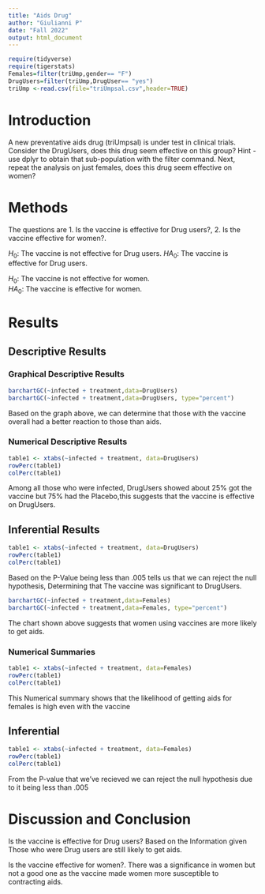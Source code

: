```yaml
---
title: "Aids Drug"
author: "Giulianni P"
date: "Fall 2022"
output: html_document
---
```


```r
require(tidyverse)
require(tigerstats)
Females=filter(triUmp,gender== "F")  
DrugUsers=filter(triUmp,DrugUser== "yes")
triUmp <-read.csv(file="triUmpsal.csv",header=TRUE)
```

# Introduction

<!--In this section you explain what you are trying to show.  Where did the data come from?  What is the research or other question you are trying to answer?  If you skimp in this section expect to be marked down in your grade. Paint a picture of the project a couple of paragraphs is expected!-->

A new  preventative aids drug (triUmpsal) is under test in clinical trials. Consider the DrugUsers, does this drug seem effective on this group?  Hint - use dplyr to obtain that sub-population with the filter command.  Next, repeat the analysis on just females, does this drug seem effective on women?

<!-- Be sure to produce Descriptive Results and Inferential Results for both groups. !-->

# Methods

The questions are 1. Is the vaccine is effective for Drug users?, 2. Is the vaccine effective for women?.  

$H_0$: The vaccine is not effective for Drug users. 
$HA_0$: The vaccine is effective for Drug users.  

$H_0$: The vaccine is not effective for women.  
$HA_0$: The vaccine is effective for women.  

<!--Decide on your methods:  use "variable analysis" or other appropriate descriptors.  Make sure to choose at least one graphical method and at least one numerical method. Discuss what data manipulations may be needed, for example sub-setting or other binning procedures and what sort of graphical displays and inferential tools will be used!-->

# Results

<!--Divide this section into two sub-sections:  One for your descriptive results and one for your inferential results.!-->

## Descriptive Results

### Graphical Descriptive Results

```r
barchartGC(~infected + treatment,data=DrugUsers)
barchartGC(~infected + treatment,data=DrugUsers, type="percent")

```

Based on the graph above, we can determine that those with the vaccine overall had a better reaction to those than aids.

<!--Graphical results here.  Make sure to show your code.  Provide appropriate labels for axes, giving units if possible, and provide a good title for the graph, too.  Use the graphical results to describe patterns, if any, that exist in the data as focused toward the research question. Bottom line is to explain the features of the graph that are relevant to conforming to or departing from what is expected by the null hypothesis !-->

### Numerical Descriptive Results

```r
table1 <- xtabs(~infected + treatment, data=DrugUsers)
rowPerc(table1)
colPerc(table1)
```
Among all those who were infected, DrugUsers showed about 25% got the vaccine but 75% had the Placebo,this suggests that the vaccine is effective on DrugUsers.


<!--Numerical results go here. Use the numerical results to describe the patterns, if any, that exist in the data as focused toward the research question!-->

## Inferential Results

```r
table1 <- xtabs(~infected + treatment, data=DrugUsers)
rowPerc(table1)
colPerc(table1)
```
Based on the P-Value being less than .005 tells us that we can reject the null hypothesis, Determining that The vaccine was significant to DrugUsers. 

```r
barchartGC(~infected + treatment,data=Females)
barchartGC(~infected + treatment,data=Females, type="percent")

```

The chart shown above suggests that women using vaccines are more likely to get aids.


### Numerical Summaries  

```r
table1 <- xtabs(~infected + treatment, data=Females)
rowPerc(table1)
colPerc(table1)
```
This Numerical summary shows that the likelihood of getting aids for females is high even with the vaccine

## Inferential  
```r
table1 <- xtabs(~infected + treatment, data=Females)
rowPerc(table1)
colPerc(table1)
```

From the P-value that we've recieved we can reject the null hypothesis due to it being less than .005

<!--State hypothesis clearly.  Make sure your discussion of the inferential test covers all the aspects that the test output produces, such as test statistic, p-value etc.  Make a decision about the null hypothesis, explain the assumptions on which the selected test/procedure was based, and why the chosen procedure satisfies the assumptions and is appropriate to answer the research question!-->
  
# Discussion and Conclusion

 Is the vaccine is effective for Drug users?
 Based on the Information given Those who were Drug users are still likely to get aids.

 Is the vaccine effective for women?.
 There was a significance in women but not a good one as the vaccine made women more susceptible to contracting aids.


<!--Discussion and conclusion here.  If you found a relationship be sure to consider whether the relationship occurs because one of the variables causes the other, or whether they perhasps are related for some other reason.  Watch the chapter 6 videos from the George Town videos collection.!

Report on both Drug Users and Females.  Be sure to include the odds for both groups.
-->

 
